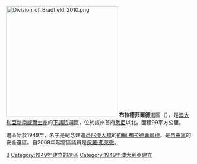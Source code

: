 {{Unreferenced |time=2010-09-13T09:42:36+00:00 }}
[[File:Division_of_Bradfield_2010.png|300px]]
'''布拉德菲爾德'''選區（{{lang-en|Division of Bradfield}}），是[[澳大利亞|澳大利亞]][[新南威爾士州|新南威爾士州]]的[[澳大利亞下議院|下議院]]選區，位於該州首府[[悉尼|悉尼]]以北。面積99平方公里。

選區始於1949年，名字是紀念建造[[悉尼港大橋|悉尼港大橋]]的[[約翰·布拉德菲爾德|約翰·布拉德菲爾德]]。是[[澳大利亞自由黨|自由黨]]的安全選區。自2009年起當區議員是[[保羅·弗萊徹|保羅·弗萊徹]]。

[[Category:澳大利亞國會選區|B]]
[[Category:1949年建立的選區|Category:1949年建立的選區]]
[[Category:1949年澳大利亞建立|Category:1949年澳大利亞建立]]